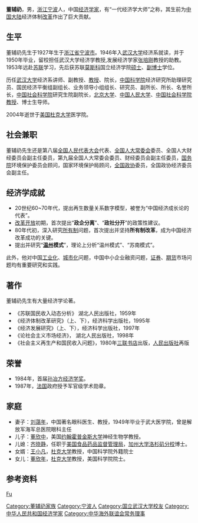 '''董辅礽'''{{BD|1927年||2004年||}}，男，[[浙江|浙江]][[宁波|宁波]]人，中国[[经济学家|经济学家]]，有“一代经济学大师”之称，其生前为[[中国大陆|中国大陆]]经济体制[[改革|改革]]作出了巨大贡献。

== 生平 ==
董辅礽先生于1927年生于[[浙江省|浙江省]][[宁波市|宁波市]]。1946年入[[武汉大学|武汉大学]]经济系就读，并于1950年毕业，留校担任武汉大学经济学教授,发展经济学家[[张培刚|张培刚]]教授的助教。1953年远赴[[苏联|苏联]]学习，先后获苏联[[莫斯科|莫斯科]]国立经济学院[[硕士|硕士]]、[[副博士|副博士]]学位。

历任[[武汉大学|武汉大学]]经济系讲师、副教授、[[教授|教授]]、院长，[[中国科学院|中国科学院]]经济研究所助理研究员、国民经济平衡组副组长、业务领导小组组长、研究员、副所长、所长、名誉所长，[[中国社会科学院|中国社会科学院]]研究生院副院长，[[北京大学|北京大学]]、[[中国人民大学|中国人民大学]]、[[中国社会科学院|中国社会科学院]][[教授|教授]]、博士生导师。

2004年逝世于[[美国|美国]][[杜克大学|杜克大学]]医学院。

== 社会兼职 ==
董辅礽先生还是第八届[[全国人民代表大会|全国人民代表大会]]代表、[[全国人大常委会|全国人大常委会]]委员、全国人大财经委员会副主任委员，第九届全国人大常委会委员、财经委员会副主任委员，[[中华人民共和国国务院|国务院]]环境保护委员会顾问，国家环境保护局顾问，[[全国政协|全国政协]]委员，全国政协经济委员会副主任。

== 经济学成就 ==
* 20世纪60~70年代，提出再生数量关系数字模型，被誉为“中国经济成长论的代表”。
* [[改革开放|改革开放]]初期，首次提出“'''政企分离'''”、“'''政社分开'''”的政策性建议。
* 80年代初，深入研究[[所有制|所有制]]问题，首次提出并坚持'''所有制改革'''，成为中国经济改革成功的关键。
* 提出并研究“'''[[温州|温州]]模式'''”，理论上分析“温州模式”、“苏南模式”。

此外，他对中国[[工业化|工业化]]、[[城市化|城市化]]问题，中国中小企业融资问题，[[证券|证券]]、[[期货|期货]]市场问题均有重要研究和实践。

== 著作 ==
董辅礽先生有大量经济学论著。

*《苏联国民收入动态分析》 湖北人民出版社，1959年 
*《经济体制改革研究》（上、下），经济科学出版社，1995年 
*《经济发展研究》（上、下），经济科学出版社，1997年 
*《论社会主义市场经济》， 湖北人民出版社，1998年 
*《社会主义再生产和国民收入问题》，1980年[[三联书店|三联书店]]出版，[[人民出版社|人民出版社]]再版

== 荣誉 ==
*1984年，首届[[孙冶方经济学奖|孙冶方经济学奖]]。
*1987年，[[法国|法国]]政府授予军官级学术勋章。

== 家庭 ==
*妻子：[[刘蔼年|刘蔼年]]，中国著名眼科医生、教授，1949年毕业于武大医学院，曾是解放军海军总医院眼科主任
*儿子：[[董欣中|董欣中]]，美国[[约翰霍普金斯大学|约翰霍普金斯大学]]神经生物学教授。
*儿媳：[[齐晓静|齐晓静]]，任职于[[美国食品药品监督管理局|美国食品药品监督管理局]]，[[加州大学洛杉矶分校|加州大学洛杉矶分校]]博士。
*女婿：[[王小凡|王小凡]]，[[杜克大学|杜克大学]]教授，中国科学院外籍院士
*女儿：[[董欣年|董欣年]]，[[杜克大学|杜克大学]]教授，美国科学院院士。

== 参考资料 ==
{{reflist}}

{{Navboxes 
| title  = 董辅礽在[[中华海外联谊会|中华海外联谊会]]的职务
| list1  =
{{中华海外联谊会第一届理事会}}
}}

{{Authority control}}
{{DEFAULTSORT:Dong董}}
[[category:董姓|Fu]]
[[Category:董辅礽家族|Category:董辅礽家族]]
[[Category:宁波人|Category:宁波人]]
[[Category:国立武汉大学校友|Category:国立武汉大学校友]]
[[Category:中华人民共和国经济学家|Category:中华人民共和国经济学家]]
[[Category:中华海外联谊会常务理事|Category:中华海外联谊会常务理事]]